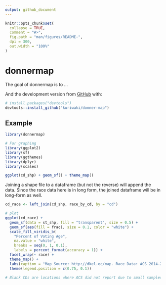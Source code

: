 ```yaml
---
output: github_document
---
```


<!-- README.md is generated from README.Rmd. Please edit that file -->

```r
knitr::opts_chunk$set(
  collapse = TRUE,
  comment = "#>",
  fig.path = "man/figures/README-",
  dpi = 300,
  out.width = "100%"
)
```

# donnermap

<!-- badges: start -->
<!-- badges: end -->

The goal of donnermap is to ...

And the development version from [GitHub](https://github.com/) with:

``` r
# install.packages("devtools")
devtools::install_github("kuriwaki/donner-map")
```
## Example

```r
library(donnermap)

# For graphing
library(ggplot2)
library(sf)
library(ggthemes)
library(dplyr)
library(scales)
```


```r
ggplot(cd_shp) + geom_sf() + theme_map()
```

Joining a shape file to a dataframe (but not the reverse) will append the data. Since the race data here is in long form, the joined dataframe will be in long-form as well.

```r
cd_race <- left_join(cd_shp, race_by_cd, by = "cd")

# plot
ggplot(cd_race) +
  geom_sf(data = st_shp, fill = "transparent", size = 0.5) +
  geom_sf(aes(fill = frac), size = 0.1, color = "white") +
  scale_fill_viridis_b(
    "Percent of Voting Age", 
    na.value = "white", 
    breaks = seq(0, 1, 0.1), 
    labels = percent_format(accuracy = 1)) +
  facet_wrap(~ race) +
  theme_map() +
  labs(caption = "Map Source: http://dkel.ec/map. Race Data: ACS 2014-2018, obtained through tidycensus.") +
  theme(legend.position = c(0.75, 0.1))
```

```r
# Blank CDs are locations where ACS did not report due to small samples.
```

